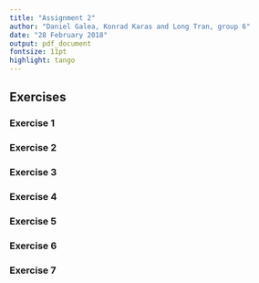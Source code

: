 ```yaml
---
title: "Assignment 2"
author: "Daniel Galea, Konrad Karas and Long Tran, group 6"
date: "28 February 2018"
output: pdf_document
fontsize: 11pt
highlight: tango
---
```


## Exercises

### Exercise 1

\pagebreak

### Exercise 2

\pagebreak

### Exercise 3

\pagebreak

### Exercise 4

\pagebreak

### Exercise 5

\pagebreak

### Exercise 6

\pagebreak

### Exercise 7

\pagebreak
